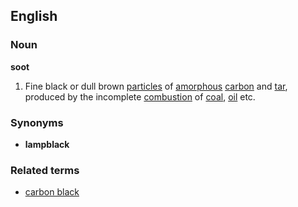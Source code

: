 ==English==
===Noun===
{{wikipedia}}
'''soot'''
#Fine black or dull brown [[particle]]s of [[amorphous]] [[carbon]] and [[tar]], produced by the incomplete [[combustion]] of [[coal]], [[oil]] etc.
===Synonyms===
*'''lampblack'''

===Related terms===
*[[carbon black]]